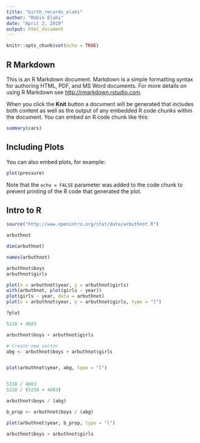 ```yaml
---
title: "birth_records_elahi"
author: "Robin Elahi"
date: "April 2, 2019"
output: html_document
---
```


```r
knitr::opts_chunk$set(echo = TRUE)
```

## R Markdown

This is an R Markdown document. Markdown is a simple formatting syntax for authoring HTML, PDF, and MS Word documents. For more details on using R Markdown see <http://rmarkdown.rstudio.com>.

When you click the **Knit** button a document will be generated that includes both content as well as the output of any embedded R code chunks within the document. You can embed an R code chunk like this:

```r
summary(cars)
```

## Including Plots

You can also embed plots, for example:

```r
plot(pressure)
```

Note that the `echo = FALSE` parameter was added to the code chunk to prevent printing of the R code that generated the plot.

## Intro to R

```r
source("http://www.openintro.org/stat/data/arbuthnot.R")

arbuthnot

dim(arbuthnot)

names(arbuthnot)

arbuthnot$boys
arbuthnot$girls

plot(x = arbuthnot$year, y = arbuthnot$girls)
with(arbuthnot, plot(girls ~ year))
plot(girls ~ year, data = arbuthnot)
plot(x = arbuthnot$year, y = arbuthnot$girls, type = "l")

?plot

5218 + 4683

arbuthnot$boys + arbuthnot$girls

# Create new vector
abg <- arbuthnot$boys + arbuthnot$girls


plot(arbuthnot$year, abg, type = "l")


5218 / 4683
5218 / (5218 + 4683)

arbuthnot$boys / (abg)

b_prop <- arbuthnot$boys / (abg)

plot(arbuthnot$year, b_prop, type = "l")

arbuthnot$boys > arbuthnot$girls



```


